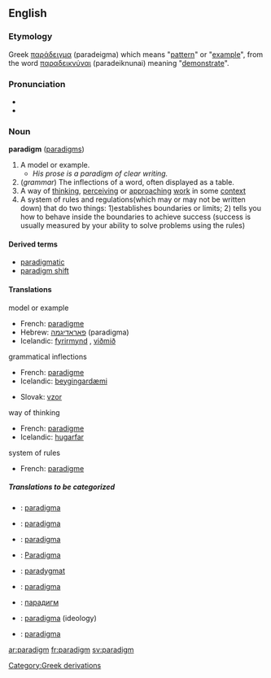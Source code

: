 {{wikipedia}}
==English==
===Etymology===
Greek [[παράδειγμα]] (paradeigma) which means "[[pattern]]" or "[[example]]", from the word [[παραδεικνύναι]] (paradeiknunai) meaning "[[demonstrate]]".

===Pronunciation===
*{{IPA|/ˈpærədaɪm/}}
*{{audio|en-us-paradigm.ogg|Audio (US)}}

===Noun===
'''paradigm''' ([[paradigms]])

# A model or example.
#* ''His prose is a paradigm of clear writing.''
# (''grammar'') The inflections of a word, often displayed as a table.
# A way of [[think]]ing, [[perceive|perceiving]] or [[approach]]ing [[work]] in some [[context]]
# A system of rules and regulations(which may or may not be written down) that do two things: 1)establishes boundaries or limits; 2) tells you how to behave inside the boundaries to achieve success (success is usually measured by your ability to solve problems using the rules)

====Derived terms====
*[[paradigmatic]]
*[[paradigm shift]]

====Translations====
;model or example
{{top}}
*French: [[paradigme]] {{m}}
*Hebrew: [[פאראדיגמה]] (paradigma) {{f}}
*Icelandic: [[fyrirmynd]] {{f}}, [[viðmið]] {{n}}
{{mid}}
{{bottom}}

;grammatical inflections
{{top}}
*French: [[paradigme]] {{m}}
*Icelandic: [[beygingardæmi]] {{n}}
{{mid}}
*Slovak: [[vzor]] {{m}}
{{bottom}}

;way of thinking
{{top}}
*French: [[paradigme]] {{m}}
*Icelandic: [[hugarfar]] {{n}}
{{mid}}
{{bottom}}

;system of rules
{{top}}
*French: [[paradigme]] {{m}}
{{mid}}
{{bottom}}

=====Translations to be categorized=====
{{checktrans}}

*{{ttbc|Catalan}}: [[paradigma]] {{m}}
*{{ttbc|Dutch}}: [[paradigma]] {{n}}
*{{ttbc|Finnish}}: [[paradigma]]
*{{ttbc|German}}: [[Paradigma]] {{n}}
*{{ttbc|Polish}}: [[paradygmat]]
*{{ttbc|Portuguese}}: [[paradigma]] {{m}}
*{{ttbc|Russian}}: [[парадигм]] {{m}}
*{{ttbc|Slovak}}: [[paradigma]] {{f}} (ideology)
*{{ttbc|Spanish}}: [[paradigma]] {{m}}


[[Category:Greek derivations]]

[[ar:paradigm]]
[[fr:paradigm]]
[[sv:paradigm]]